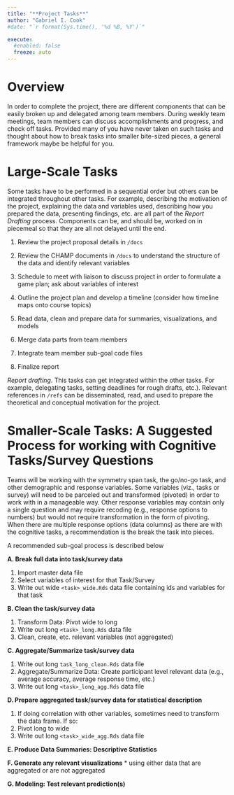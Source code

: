 ```yaml
---
title: "**Project Tasks**"
author: "Gabriel I. Cook"
#date: "`r format(Sys.time(), '%d %B, %Y')`"

execute:
  #enabled: false
  freeze: auto
---
```


# **Overview**

In order to complete the project, there are different components that can be easily broken up and delegated among team members. During weekly team meetings, team members can discuss accomplishments and progress, and check off tasks. Provided many of you have never taken on such tasks and thought about how to break tasks into smaller bite-sized pieces, a general framework maybe be helpful for you.

# **Large-Scale Tasks**

Some tasks have to be performed in a sequential order but others can be integrated throughout other tasks. For example, describing the motivation of the project, explaining the data and variables used, describing how you prepared the data, presenting findings, etc. are all part of the *Report Drafting* process. Components can be, and should be, worked on in piecemeal so that they are all not delayed until the end.

1. Review the project proposal details in `/docs` 

2. Review the CHAMP documents in `/docs` to understand the structure of the data and identify relevant variables

3. Schedule to meet with liaison to discuss project in order to formulate a game plan; ask about variables of interest

4. Outline the project plan and develop a timeline (consider how timeline maps onto course topics)

5. Read data, clean and prepare data for summaries, visualizations, and models

6. Merge data parts from team members

7. Integrate team member sub-goal code files

8. Finalize report

*Report drafting*. This tasks can get integrated within the other tasks. For example, delegating tasks, setting deadlines for rough drafts, etc.). Relevant references in `/refs` can be disseminated, read, and used to prepare the theoretical and conceptual motivation for the project. 


# **Smaller-Scale Tasks: A Suggested Process for working with Cognitive Tasks/Survey Questions**

Teams will be working with the symmetry span task, the go/no-go task, and other demographic and response variables. Some variables (viz., tasks or survey) will need to be parceled out and transformed (pivoted) in order to work with in a manageable way. Other response variables may contain only a single question and may require recoding (e.g., response options to numbers) but would not require transformation in the form of pivoting. When there are multiple response options (data columns) as there are with the cognitive tasks, a recommendation is the break the task into pieces. 

A recommended sub-goal process is described below

**A. Break full data into task/survey data**

  1. Import master data file
  2. Select variables of interest for that Task/Survey 
  3. Write out wide `<task>_wide.Rds` data file containing ids and variables for that task

**B. Clean the task/survey data**    

   1. Transform Data: Pivot wide to long
   2. Write out long `<task>_long.Rds` data file
   3. Clean, create, etc. relevant variables (not aggregated)

**C. Aggregate/Summarize task/survey data**    

   1. Write out  long `task_long_clean.Rds` data file
   2. Aggregate/Summarize Data: Create participant level relevant data (e.g., average accuracy, average response time, etc.) 
   3. Write out  long `<task>_long_agg.Rds` data file

**D. Prepare aggregated task/survey data for statistical description**

   1. If doing correlation with other variables, sometimes need to transform the data frame. If so:
   2. Pivot long to wide 
   3. Write out long `<task>_wide_agg.Rds` data file

**E. Produce Data Summaries: Descriptive Statistics**

**F. Generate any relevant visualizations**
   * using either data that are aggregated or are not aggregated 

**G. Modeling: Test relevant prediction(s)**

